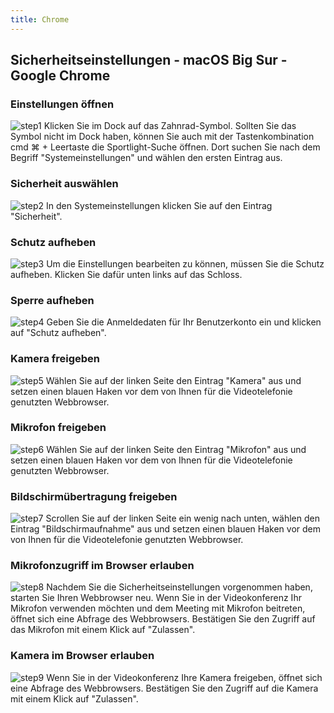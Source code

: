```yaml
---
title: Chrome
---
```


## Sicherheitseinstellungen - macOS Big Sur - Google Chrome

### Einstellungen öffnen
![step1](./assets/mac-settings/step1.png)
Klicken Sie im Dock auf das Zahnrad-Symbol. Sollten Sie das Symbol nicht im Dock haben, können Sie auch mit der Tastenkombination cmd ⌘ + Leertaste die Sportlight-Suche öffnen. Dort suchen Sie nach dem Begriff "Systemeinstellungen" und wählen den ersten Eintrag aus.

### Sicherheit auswählen
![step2](./assets/mac-settings/step2.png)
In den Systemeinstellungen klicken Sie auf den Eintrag "Sicherheit".

### Schutz aufheben
![step3](./assets/mac-settings/step3.png)
Um die Einstellungen bearbeiten zu können, müssen Sie die Schutz aufheben. Klicken Sie dafür unten links auf das Schloss.

### Sperre aufheben
![step4](./assets/mac-settings/step4.png)
Geben Sie die Anmeldedaten für Ihr Benutzerkonto ein und klicken auf "Schutz aufheben".

### Kamera freigeben
![step5](./assets/mac-settings/step5.png)
Wählen Sie auf der linken Seite den Eintrag "Kamera" aus und setzen einen blauen Haken vor dem von Ihnen für die Videotelefonie genutzten Webbrowser.

### Mikrofon freigeben
![step6](./assets/mac-settings/step6.png)
Wählen Sie auf der linken Seite den Eintrag "Mikrofon" aus und setzen einen blauen Haken vor dem von Ihnen für die Videotelefonie genutzten Webbrowser.

### Bildschirmübertragung freigeben
![step7](./assets/mac-settings/step7.png)
Scrollen Sie auf der linken Seite ein wenig nach unten, wählen den Eintrag "Bildschirmaufnahme" aus und setzen einen blauen Haken vor dem von Ihnen für die Videotelefonie genutzten Webbrowser.

### Mikrofonzugriff im Browser erlauben
![step8](./assets/mac-settings/step8.png)
Nachdem Sie die Sicherheitseinstellungen vorgenommen haben, starten Sie Ihren Webbrowser neu. Wenn Sie in der Videokonferenz Ihr Mikrofon verwenden möchten und dem Meeting mit Mikrofon beitreten, öffnet sich eine Abfrage des Webbrowsers. Bestätigen Sie den Zugriff auf das Mikrofon mit einem Klick auf "Zulassen".

### Kamera im Browser erlauben
![step9](./assets/mac-settings/step9.png)
Wenn Sie in der Videokonferenz Ihre Kamera freigeben, öffnet sich eine Abfrage des Webbrowsers. Bestätigen Sie den Zugriff auf die Kamera mit einem Klick auf "Zulassen".